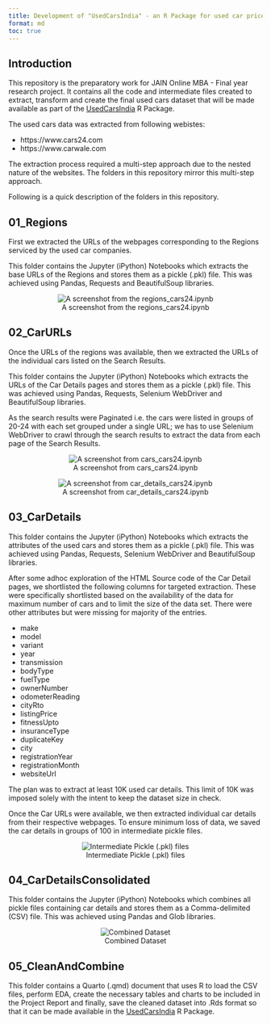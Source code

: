 ```yaml
---
title: Development of "UsedCarsIndia" - an R Package for used car price prediction
format: md
toc: true
---
```


## Introduction 

This repository is the preparatory work for JAIN Online MBA - Final year research project. It contains all the code and intermediate files created to extract, transform and create the final used cars dataset that will be made available as part of the [UsedCarsIndia](https://github.com/vkatti/UsedCarsIndia "Link to Github Repository") R Package.

The used cars data was extracted from following webistes:

-   https://www.cars24.com
-   https://www.carwale.com

The extraction process required a multi-step approach due to the nested nature of the websites. The folders in this repository mirror this multi-step approach.

Following is a quick description of the folders in this repository.

## 01_Regions

First we extracted the URLs of the webpages corresponding to the Regions serviced by the used car companies.

This folder contains the Jupyter (iPython) Notebooks which extracts the base URLs of the Regions and stores them as a pickle (.pkl) file. This was achieved using Pandas, Requests and BeautifulSoup libraries.

::: {style="text-align: center;"}
![A screenshot from the regions_cars24.ipynb](images/clipboard-233799253.png)
:::

## 02_CarURLs

Once the URLs of the regions was available, then we extracted the URLs of the individual cars listed on the Search Results.

This folder contains the Jupyter (iPython) Notebooks which extracts the URLs of the Car Details pages and stores them as a pickle (.pkl) file. This was achieved using Pandas, Requests, Selenium WebDriver and BeautifulSoup libraries.

As the search results were Paginated i.e. the cars were listed in groups of 20-24 with each set grouped under a single URL; we has to use Selenium WebDriver to crawl through the search results to extract the data from each page of the Search Results.

::: {style="text-align: center;"}
![A screenshot from cars_cars24.ipynb](images/clipboard-2506115197.png)
:::

::: {style="text-align: center;"}
![A screenshot from car_details_cars24.ipynb](images/clipboard-3881363627.png)
:::

## 03_CarDetails

This folder contains the Jupyter (iPython) Notebooks which extracts the attributes of the used cars and stores them as a pickle (.pkl) file. This was achieved using Pandas, Requests, Selenium WebDriver and BeautifulSoup libraries.

After some adhoc exploration of the HTML Source code of the Car Detail pages, we shortlisted the following columns for targeted extraction. These were specifically shortlisted based on the availability of the data for maximum number of cars and to limit the size of the data set. There were other attributes but were missing for majority of the entries.

-   make
-   model
-   variant
-   year
-   transmission
-   bodyType
-   fuelType
-   ownerNumber
-   odometerReading
-   cityRto
-   listingPrice
-   fitnessUpto
-   insuranceType
-   duplicateKey
-   city
-   registrationYear
-   registrationMonth
-   websiteUrl

The plan was to extract at least 10K used car details. This limit of 10K was imposed solely with the intent to keep the dataset size in check.

Once the Car URLs were available, we then extracted individual car details from their respective webpages. To ensure minimum loss of data, we saved the car details in groups of 100 in intermediate pickle files.

::: {style="text-align: center;"}
![Intermediate Pickle (.pkl) files](images/clipboard-3736843883.png)
:::

## 04_CarDetailsConsolidated

This folder contains the Jupyter (iPython) Notebooks which combines all pickle files containing car details and stores them as a Comma-delimited (CSV) file. This was achieved using Pandas and Glob libraries.

::: {style="text-align: center;"}
![Combined Dataset](images/clipboard-2497184986.png)
:::

## 05_CleanAndCombine

This folder contains a Quarto (.qmd) document that uses R to load the CSV files, perform EDA, create the necessary tables and charts to be included in the Project Report and finally, save the cleaned dataset into .Rds format so that it can be made available in the [UsedCarsIndia](https://github.com/vkatti/UsedCarsIndia "Link to Github Repository") R Package.
